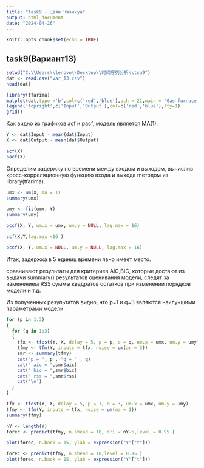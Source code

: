 ---
title: "task9 - Цзян Чжэнхуа"
output: html_document
date: "2024-04-26"
---

```{r setup, include=FALSE}
knitr::opts_chunk$set(echo = TRUE)
```

## task9(Вариант13)

```{r}
setwd("C:\\Users\\lenovo\\Desktop\\时间序列分析\\tsa9")
dat <- read.csv("var_13.csv")
head(dat)
```

```{r}
library(tfarima)
matplot(dat,type ='b',col=c('red','blue'),pch = 21,main = 'Gas furnace data')
legend('topright',c('Input','Output'),col=c('red','blue'),lty=1)
grid()
```

Как видно из графиков acf и pacf, модель является MA(1).

```{r}
Y <- dat$Input - mean(dat$Input)
X <- dat$Output - mean(dat$Output)

acf(X)
pacf(X)
```

Определим задержку по времени между входом и выходом, вычислив кросс-корреляционную функцию входа и выхода meтодом из library(tfarima).

```{r}
umx <- um(X, ma = 1)
summary(umx)

umy <- fit(umx, Y)
summary(umy)
```

```{r}
pccf(X, Y, um.x = umx, um.y = NULL, lag.max = 16)

ccf(X,Y,lag.max =16 )

pccf(X, Y, um.x = NULL, um.y = NULL, lag.max = 16)
```

Итак, задержка в 5 единиц времени явно имеет место.

сравнивают результаты для критериев AIC,BIC, которые достают из выдачи summary() результатов оценивания модели, следят за изменением RSS суммы квадратов остатков при изменении порядков модели и т.д.

Из полученных результатов видно, что p=1 и q=3 являются наилучшими параметрами модели.

```{r}
for (p in 1:3)
{
  for (q in 1:3)
  {
    tfx <- tfest(Y, X, delay = 5, p = p, q = q, um.x = umx, um.y = umy)
    tfmy <- tfm(Y, inputs = tfx, noise = um(ar = 3))
    smr <- summary(tfmy)
    cat("p = ", p , "q = " , q)
    cat(" aic = ",smr$aic)
    cat(" bic = ",smr$bic)
    cat(" rss = ",smr$rss)
    cat('\n')
  }    
} 
```


```{r}
tfx <- tfest(Y, X, delay = 5, p = 1, q = 3, um.x = umx, um.y = umy)
tfmy <- tfm(Y, inputs = tfx, noise = um(ma = 1))
summary(tfmy)
```

```{r}
nY <- length(Y)
forec <- predict(tfmy, n.ahead = 10, ori = nY-5,level = 0.95 )

plot(forec, n.back = 15, ylab = expression("Y"["t"]))

forec <- predict(tfmy, n.ahead = 10,level = 0.95 )
plot(forec, n.back = 15, ylab = expression("Y"["t"]))
```

